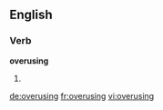 ==English==

===Verb===
'''overusing'''

# {{present participle of|[[overuse]]}}

[[de:overusing]]
[[fr:overusing]]
[[vi:overusing]]